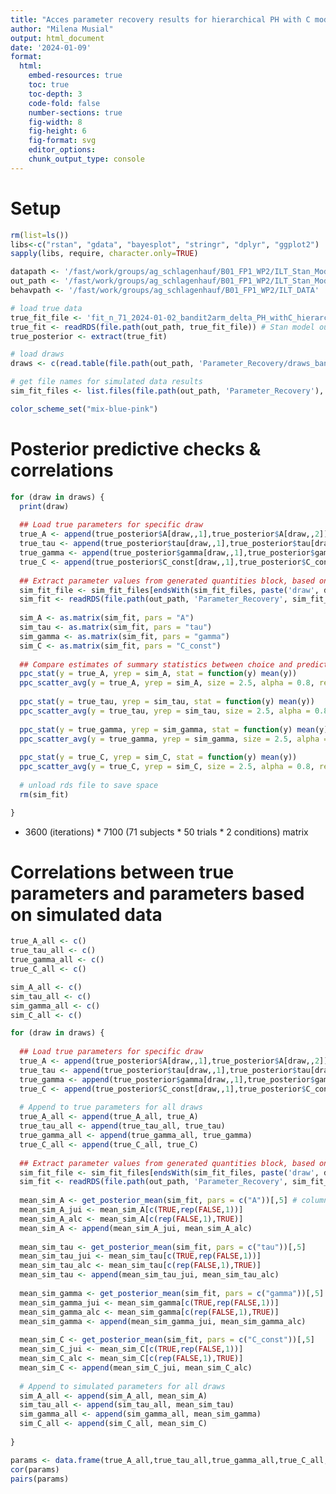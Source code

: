 ---
title: "Acces parameter recovery results for hierarchical PH with C model"
author: "Milena Musial"
output: html_document
date: '2024-01-09'
format: 
  html:
    embed-resources: true
    toc: true
    toc-depth: 3
    code-fold: false
    number-sections: true
    fig-width: 8
    fig-height: 6
    fig-format: svg
    editor_options: 
    chunk_output_type: console
---

# Setup

```{r}
rm(list=ls())
libs<-c("rstan", "gdata", "bayesplot", "stringr", "dplyr", "ggplot2")
sapply(libs, require, character.only=TRUE)

datapath <- '/fast/work/groups/ag_schlagenhauf/B01_FP1_WP2/ILT_Stan_Modeling'
out_path <- '/fast/work/groups/ag_schlagenhauf/B01_FP1_WP2/ILT_Stan_Modeling/Output'
behavpath <- '/fast/work/groups/ag_schlagenhauf/B01_FP1_WP2/ILT_DATA'

# load true data
true_fit_file <- 'fit_n_71_2024-01-02_bandit2arm_delta_PH_withC_hierarchical_estimation1_delta0.9_stepsize0.5.rds'
true_fit <- readRDS(file.path(out_path, true_fit_file)) # Stan model output
true_posterior <- extract(true_fit)

# load draws
draws <- c(read.table(file.path(out_path, 'Parameter_Recovery/draws_bandit2arm_delta_PH_withC_hierarchical.txt'), sep = " ")[1:100,1]) # adapt nrows in case of more simulation runs

# get file names for simulated data results
sim_fit_files <- list.files(file.path(out_path, 'Parameter_Recovery'), pattern = "*.bandit2arm_delta_PH_withC_hierarchical.*\\.rds$", full.names = F)

color_scheme_set("mix-blue-pink")
```

# Posterior predictive checks & correlations

```{r}
for (draw in draws) {
  print(draw)
  
  ## Load true parameters for specific draw
  true_A <- append(true_posterior$A[draw,,1],true_posterior$A[draw,,2])
  true_tau <- append(true_posterior$tau[draw,,1],true_posterior$tau[draw,,2])
  true_gamma <- append(true_posterior$gamma[draw,,1],true_posterior$gamma[draw,,2])
  true_C <- append(true_posterior$C_const[draw,,1],true_posterior$C_const[draw,,2])
  
  ## Extract parameter values from generated quantities block, based on simulated data, for respective draw
  sim_fit_file <- sim_fit_files[endsWith(sim_fit_files, paste('draw', draw, '.rds', sep=""))]
  sim_fit <- readRDS(file.path(out_path, 'Parameter_Recovery', sim_fit_file)) # Stan model output
  
  sim_A <- as.matrix(sim_fit, pars = "A")
  sim_tau <- as.matrix(sim_fit, pars = "tau")
  sim_gamma <- as.matrix(sim_fit, pars = "gamma")
  sim_C <- as.matrix(sim_fit, pars = "C_const")
  
  ## Compare estimates of summary statistics between choice and predicted choice
  ppc_stat(y = true_A, yrep = sim_A, stat = function(y) mean(y))
  ppc_scatter_avg(y = true_A, yrep = sim_A, size = 2.5, alpha = 0.8, ref_line = TRUE)
  
  ppc_stat(y = true_tau, yrep = sim_tau, stat = function(y) mean(y))
  ppc_scatter_avg(y = true_tau, yrep = sim_tau, size = 2.5, alpha = 0.8, ref_line = TRUE)
  
  ppc_stat(y = true_gamma, yrep = sim_gamma, stat = function(y) mean(y))
  ppc_scatter_avg(y = true_gamma, yrep = sim_gamma, size = 2.5, alpha = 0.8, ref_line = TRUE)
  
  ppc_stat(y = true_C, yrep = sim_C, stat = function(y) mean(y))
  ppc_scatter_avg(y = true_C, yrep = sim_C, size = 2.5, alpha = 0.8, ref_line = TRUE)
  
  # unload rds file to save space
  rm(sim_fit)

}
```

-   3600 (iterations) \* 7100 (71 subjects \* 50 trials \* 2 conditions) matrix

# Correlations between true parameters and parameters based on simulated data

```{r}
true_A_all <- c()
true_tau_all <- c()
true_gamma_all <- c()
true_C_all <- c()

sim_A_all <- c()
sim_tau_all <- c()
sim_gamma_all <- c()
sim_C_all <- c()

for (draw in draws) {
  
  ## Load true parameters for specific draw
  true_A <- append(true_posterior$A[draw,,1],true_posterior$A[draw,,2])
  true_tau <- append(true_posterior$tau[draw,,1],true_posterior$tau[draw,,2])
  true_gamma <- append(true_posterior$gamma[draw,,1],true_posterior$gamma[draw,,2])
  true_C <- append(true_posterior$C_const[draw,,1],true_posterior$C_const[draw,,2])
  
  # Append to true parameters for all draws
  true_A_all <- append(true_A_all, true_A)
  true_tau_all <- append(true_tau_all, true_tau)
  true_gamma_all <- append(true_gamma_all, true_gamma)
  true_C_all <- append(true_C_all, true_C)
  
  ## Extract parameter values from generated quantities block, based on simulated data, for respective draw
  sim_fit_file <- sim_fit_files[endsWith(sim_fit_files, paste('draw', draw, '.rds', sep=""))]
  sim_fit <- readRDS(file.path(out_path, 'Parameter_Recovery', sim_fit_file)) # Stan model output
  
  mean_sim_A <- get_posterior_mean(sim_fit, pars = c("A"))[,5] # column 5 contains all chains combined, 1-4 include each chain separately
  mean_sim_A_jui <- mean_sim_A[c(TRUE,rep(FALSE,1))]
  mean_sim_A_alc <- mean_sim_A[c(rep(FALSE,1),TRUE)]
  mean_sim_A <- append(mean_sim_A_jui, mean_sim_A_alc)
  
  mean_sim_tau <- get_posterior_mean(sim_fit, pars = c("tau"))[,5]
  mean_sim_tau_jui <- mean_sim_tau[c(TRUE,rep(FALSE,1))]
  mean_sim_tau_alc <- mean_sim_tau[c(rep(FALSE,1),TRUE)]
  mean_sim_tau <- append(mean_sim_tau_jui, mean_sim_tau_alc)
  
  mean_sim_gamma <- get_posterior_mean(sim_fit, pars = c("gamma"))[,5]
  mean_sim_gamma_jui <- mean_sim_gamma[c(TRUE,rep(FALSE,1))]
  mean_sim_gamma_alc <- mean_sim_gamma[c(rep(FALSE,1),TRUE)]
  mean_sim_gamma <- append(mean_sim_gamma_jui, mean_sim_gamma_alc)
  
  mean_sim_C <- get_posterior_mean(sim_fit, pars = c("C_const"))[,5]
  mean_sim_C_jui <- mean_sim_C[c(TRUE,rep(FALSE,1))]
  mean_sim_C_alc <- mean_sim_C[c(rep(FALSE,1),TRUE)]
  mean_sim_C <- append(mean_sim_C_jui, mean_sim_C_alc)
  
  # Append to simulated parameters for all draws
  sim_A_all <- append(sim_A_all, mean_sim_A)
  sim_tau_all <- append(sim_tau_all, mean_sim_tau)
  sim_gamma_all <- append(sim_gamma_all, mean_sim_gamma)
  sim_C_all <- append(sim_C_all, mean_sim_C)
  
}
```

```{r}
params <- data.frame(true_A_all,true_tau_all,true_gamma_all,true_C_all,sim_A_all,sim_tau_all,sim_gamma_all,sim_C_all)
cor(params)
pairs(params)
```
